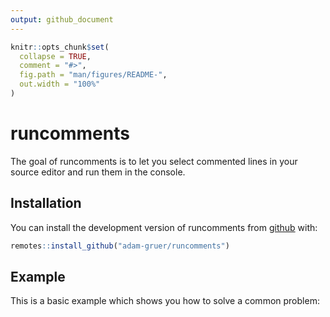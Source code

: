 ```yaml
---
output: github_document
---
```


<!-- README.md is generated from README.Rmd. Please edit that file -->

```r
knitr::opts_chunk$set(
  collapse = TRUE,
  comment = "#>",
  fig.path = "man/figures/README-",
  out.width = "100%"
)
```

# runcomments

<!-- badges: start -->
<!-- badges: end -->

The goal of runcomments is to let you select commented lines in your source editor and run them in the console.

## Installation

You can install the development version of runcomments from [github](https://github.com) with:

``` r
remotes::install_github("adam-gruer/runcomments")

```

## Example

This is a basic example which shows you how to solve a common problem:



